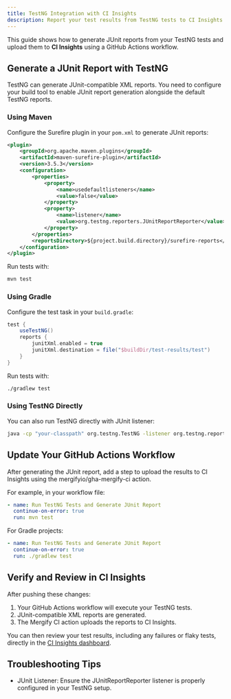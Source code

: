 ```yaml
---
title: TestNG Integration with CI Insights
description: Report your test results from TestNG tests to CI Insights
---
```



This guide shows how to generate JUnit reports from your TestNG tests and upload
them to **CI Insights** using a GitHub Actions workflow.

## Generate a JUnit Report with TestNG

TestNG can generate JUnit-compatible XML reports. You need to configure your
build tool to enable JUnit report generation alongside the default TestNG
reports.

### Using Maven

Configure the Surefire plugin in your `pom.xml` to generate JUnit reports:

```xml
<plugin>
    <groupId>org.apache.maven.plugins</groupId>
    <artifactId>maven-surefire-plugin</artifactId>
    <version>3.5.3</version>
    <configuration>
        <properties>
            <property>
                <name>usedefaultlisteners</name>
                <value>false</value>
            </property>
            <property>
                <name>listener</name>
                <value>org.testng.reporters.JUnitReportReporter</value>
            </property>
        </properties>
        <reportsDirectory>${project.build.directory}/surefire-reports</reportsDirectory>
    </configuration>
</plugin>
```

Run tests with:

```bash
mvn test
```

### Using Gradle

Configure the test task in your `build.gradle`:

```gradle
test {
    useTestNG()
    reports {
        junitXml.enabled = true
        junitXml.destination = file("$buildDir/test-results/test")
    }
}
```

Run tests with:

```bash
./gradlew test
```

### Using TestNG Directly

You can also run TestNG directly with JUnit listener:

```bash
java -cp "your-classpath" org.testng.TestNG -listener org.testng.reporters.JUnitReportReporter testng.xml
```

## Update Your GitHub Actions Workflow

<CIInsightsSetupNote />

After generating the JUnit report, add a step to upload the results to CI
Insights using the mergifyio/gha-mergify-ci action.

For example, in your workflow file:

```yaml
- name: Run TestNG Tests and Generate JUnit Report
  continue-on-error: true
  run: mvn test
```

<MergifyCIUploadStep reportPath="target/surefire-reports/*.xml" />

For Gradle projects:

```yaml
- name: Run TestNG Tests and Generate JUnit Report
  continue-on-error: true
  run: ./gradlew test
```

<MergifyCIUploadStep  reportPath="build/test-results/test/*.xml" />
<MergifyCIUploadStepMatrix reportPath="build/test-results/test/*.xml" />

<GhaMergifyCiQuarantineSetup />

## Verify and Review in CI Insights

After pushing these changes:

1. Your GitHub Actions workflow will execute your TestNG tests.
2. JUnit-compatible XML reports are generated.
3. The Mergify CI action uploads the reports to CI Insights.

You can then review your test results, including any failures or flaky tests,
directly in the [CI Insights
dashboard](https://dashboard.mergify.com/ci-insights/jobs).

## Troubleshooting Tips

<ul>
  <li>JUnit Listener: Ensure the JUnitReportReporter listener is properly configured in your TestNG setup.</li>

  <CommonTroubleshootingTips />
</ul>

